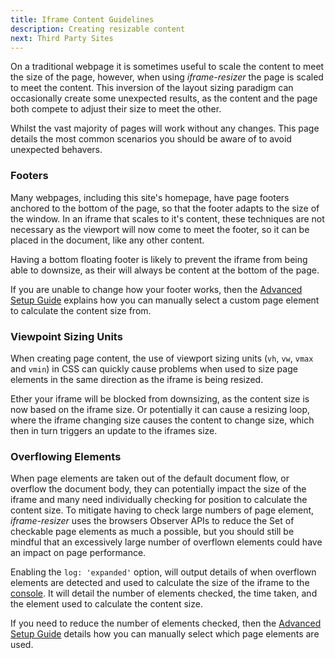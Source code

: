 ```yaml
---
title: Iframe Content Guidelines
description: Creating resizable content
next: Third Party Sites
---
```



On a traditional webpage it is sometimes useful to scale the content to meet
the size of the page, however, when using _iframe-resizer_ the page is scaled to meet
the content. This inversion of the layout sizing paradigm can occasionally create some
unexpected results, as the content and the page both compete to adjust their size to 
meet the other.

Whilst the vast majority of pages will work without any changes. This page details the most 
common scenarios you should be aware of to avoid unexpected behavers.  

### Footers

Many webpages, including this site's homepage, have page footers anchored to the bottom of 
the page, so that the footer adapts to the size of the window. In an iframe that scales to
it's content, these techniques are not necessary as the viewport will now come to meet the 
footer, so it can be placed in the document, like any other content.

Having a bottom floating footer is likely to prevent the iframe from being able to downsize,
as their will always be content at the bottom of the page.

If you are unable to change how your footer works, then the [Advanced Setup Guide](/setup/advanced)
explains how you can manually select a custom page element to calculate the content size from.

### Viewpoint Sizing Units

When creating page content, the use of viewport sizing units (`vh`, `vw`, `vmax` and `vmin`)
in CSS can quickly cause problems when used to size page elements in the same direction as 
the iframe is being resized. 

Ether your iframe will 
be blocked from downsizing, as the content size is now based on the iframe size. Or potentially 
it can cause a resizing loop, where the iframe changing size causes the content to change size,
which then in turn triggers an update to the iframes size.

### Overflowing Elements

When page elements are taken out of the default document flow, or overflow the document body,
they can potentially impact the size of the iframe and many need individually checking for
position to calculate the content size. To mitigate having to check large numbers of page
element, _iframe-resizer_ uses the browsers Observer APIs to reduce the <span class="fig">Set</span>
of checkable page elements as much a possible, but you should still be mindful that an 
excessively large number of overflown elements could have an impact on page performance.

Enabling the `log: 'expanded'` option, will output details of when overflown elements are detected
and used to calculate the size of the iframe to the [console](https://developers.google.com/chrome-developer-tools/docs/console#opening_the_console). 
It will detail the number of elements checked, the time taken, and the element used to
calculate the content size.

If you need to reduce the number of elements checked, then the [Advanced Setup Guide](/setup/advanced)
details how you can manually select which page elements are used.


<FeedbackComponent />
